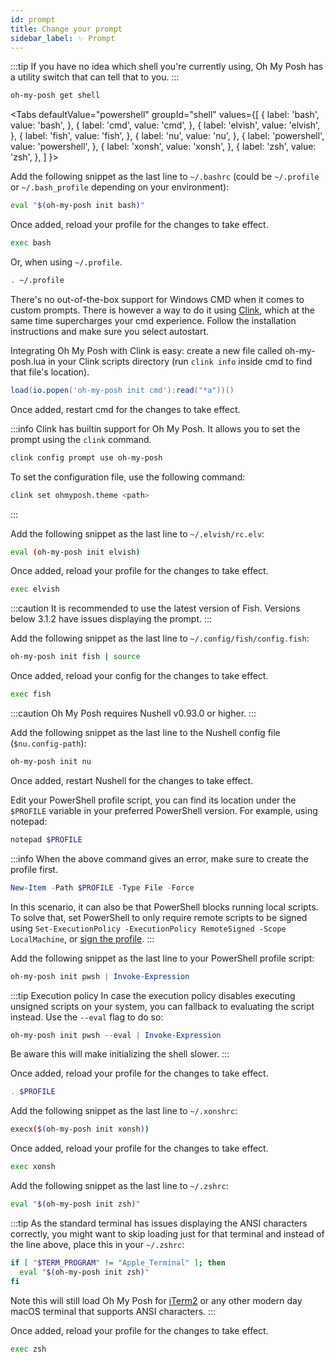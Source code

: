 ```yaml
---
id: prompt
title: Change your prompt
sidebar_label: ✨ Prompt
---
```



:::tip
If you have no idea which shell you're currently using, Oh My Posh has a utility switch that can tell that to you.
:::

```bash
oh-my-posh get shell
```

<Tabs
  defaultValue="powershell"
  groupId="shell"
  values={[
    { label: 'bash', value: 'bash', },
    { label: 'cmd', value: 'cmd', },
    { label: 'elvish', value: 'elvish', },
    { label: 'fish', value: 'fish', },
    { label: 'nu', value: 'nu', },
    { label: 'powershell', value: 'powershell', },
    { label: 'xonsh', value: 'xonsh', },
    { label: 'zsh', value: 'zsh', },
  ]
}>
<TabItem value="bash">

Add the following snippet as the last line to `~/.bashrc` (could be `~/.profile` or `~/.bash_profile` depending on your environment):

```bash
eval "$(oh-my-posh init bash)"
```

Once added, reload your profile for the changes to take effect.

```bash
exec bash
```

Or, when using `~/.profile`.

```bash
. ~/.profile
```

</TabItem>
<TabItem value="cmd">

There's no out-of-the-box support for Windows CMD when it comes to custom prompts.
There is however a way to do it using [Clink][clink], which at the same time supercharges
your cmd experience. Follow the installation instructions and make sure you select autostart.

Integrating Oh My Posh with Clink is easy: create a new file called oh-my-posh.lua in your Clink
scripts directory (run `clink info` inside cmd to find that file's location).

```lua title="oh-my-posh.lua"
load(io.popen('oh-my-posh init cmd'):read("*a"))()
```

Once added, restart cmd for the changes to take effect.

:::info
Clink has builtin support for Oh My Posh. It allows you to set the prompt using the `clink` command.

```bash
clink config prompt use oh-my-posh
```

To set the configuration file, use the following command:

```bash
clink set ohmyposh.theme <path>
```
:::

</TabItem>
<TabItem value="elvish">

Add the following snippet as the last line to `~/.elvish/rc.elv`:

```bash
eval (oh-my-posh init elvish)
```

Once added, reload your profile for the changes to take effect.

```bash
exec elvish
```

</TabItem>
<TabItem value="fish">

:::caution
It is recommended to use the latest version of Fish. Versions below 3.1.2 have issues displaying the prompt.
:::

Add the following snippet as the last line to `~/.config/fish/config.fish`:

```bash
oh-my-posh init fish | source
```

Once added, reload your config for the changes to take effect.

```bash
exec fish
```

</TabItem>
<TabItem value="nu">

:::caution
Oh My Posh requires Nushell v0.93.0 or higher.
:::

Add the following snippet as the last line to the Nushell config file (`$nu.config-path`):

```bash
oh-my-posh init nu
```

Once added, restart Nushell for the changes to take effect.

</TabItem>
<TabItem value="powershell">

Edit your PowerShell profile script, you can find its location under the `$PROFILE` variable in your preferred PowerShell version. For example, using notepad:

```powershell
notepad $PROFILE
```

:::info
When the above command gives an error, make sure to create the profile first.

```powershell
New-Item -Path $PROFILE -Type File -Force
```

In this scenario, it can also be that PowerShell blocks running local scripts. To solve that, set PowerShell
to only require remote scripts to be signed using `Set-ExecutionPolicy -ExecutionPolicy RemoteSigned -Scope LocalMachine`, or [sign the profile][sign].
:::

Add the following snippet as the last line to your PowerShell profile script:

```powershell
oh-my-posh init pwsh | Invoke-Expression
```

:::tip Execution policy
In case the execution policy disables executing unsigned scripts on your system, you can fallback to evaluating
the script instead. Use the `--eval` flag to do so:

```powershell
oh-my-posh init pwsh --eval | Invoke-Expression
```

Be aware this will make initializing the shell slower.
:::

Once added, reload your profile for the changes to take effect.

```powershell
. $PROFILE
```

</TabItem>
<TabItem value="xonsh">

Add the following snippet as the last line to `~/.xonshrc`:

```bash
execx($(oh-my-posh init xonsh))
```

Once added, reload your profile for the changes to take effect.

```bash
exec xonsh
```

</TabItem>
<TabItem value="zsh">

Add the following snippet as the last line to `~/.zshrc`:

```bash
eval "$(oh-my-posh init zsh)"
```

:::tip
As the standard terminal has issues displaying the ANSI characters correctly, you might want to skip loading just for that terminal and instead of the line above, place this in your `~/.zshrc`:

```bash
if [ "$TERM_PROGRAM" != "Apple_Terminal" ]; then
  eval "$(oh-my-posh init zsh)"
fi
```

Note this will still load Oh My Posh for [iTerm2][iterm2] or any other modern day macOS terminal that supports ANSI characters.
:::

Once added, reload your profile for the changes to take effect.

```bash
exec zsh
```

</TabItem>
</Tabs>

[clink]: https://chrisant996.github.io/clink/
[iterm2]: https://www.iterm2.com/
[homebrew-problem]: https://github.com/JanDeDobbeleer/oh-my-posh/discussions/2644
[sign]: https://learn.microsoft.com/en-us/powershell/module/microsoft.powershell.core/about/about_signing?view=powershell-7.3#methods-of-signing-scripts
